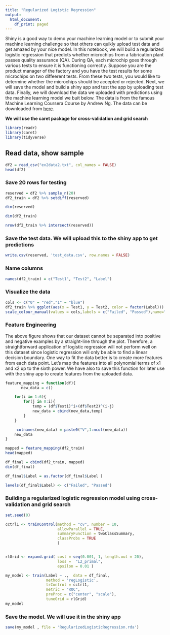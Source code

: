 ---
title: "Regularized Logistic Regression"
output:
  html_document:
    df_print: paged
---

Shiny is a good way to demo your machine learning model or to submit your machine learning challenge so that others can quikly upload test data and get amazed by your nice model. In this notebook, we will build a regularized logistic regression that predicts whether microchips from a fabrication plant passes quality assurance (QA). During QA, each microchip goes through various tests to ensure it is functioning correctly. Suppose you are the product manager of the factory and you have the test results for some microchips on two diffeerent tests. From these two tests, you would like to determine whether the microchips should be accepted or rejected. Next, we will save the model and build a shiny app and test the app by uploading test data. Finally, we will download the data we uploaded with predictions using the machine learning model we buit below. The data is from the famous Machine Learning Coursera Course by Andrew Ng. The data can be downloaded from [here](http://datascience-enthusiast.com/data/ex2data2.txt).


**We will use the caret package for cross-validation and grid search**
```{r, message=FALSE}
library(readr)
library(caret)
library(tidyverse)
```

## Read data, show sample
```{r, comment=''}
df2 = read_csv("ex2data2.txt", col_names = FALSE)
head(df2)
```

### Save 20 rows for testing
```{r}
reserved = df2 %>% sample_n(20)
df2_train = df2 %>% setdiff(reserved)
```

```{r,comment=''}
dim(reserved)
```

```{r,comment=''}
dim(df2_train)
```


```{r,comment=''}
nrow(df2_train %>% intersect(reserved))
```

### Save the test data. We will upload this to the shiny app to get predictions
```{r}
write.csv(reserved, 'test_data.csv', row.names = FALSE)
```

### Name columns
```{r}
names(df2_train) = c("Test1", "Test2", "Label")
```



### Visualize the data
```{r, fig.width=8, fig.height=6}
cols <- c("0" = "red","1" = "blue")
df2_train %>% ggplot(aes(x = Test1, y = Test2, color = factor(Label))) + geom_point(size = 4, shape = 19, alpha = 0.6) +
scale_colour_manual(values = cols,labels = c("Failed", "Passed"),name="Test Result")
```




### Feature Engineering
The above figure shows that our dataset cannot be separated into positive and negative examples by a straight-line through the plot. Therefore, a straightforward application of logistic regression will not perform well on this dataset since logistic regression will only be able to find a linear decision boundary. One way to fit the data better is to create more features from each data point. Let's map the features into all polynomial terms of x1 and x2 up to the sixth power. We have also to save this function for later use with the shiny app to create features from the uploaded data.

```{r}
feature_mapping = function(df){
       new_data = c()

    for(i in 1:6){
        for(j in 0:i){
            temp = (df$Test1)^i+(df$Test2)^(i-j)
            new_data = cbind(new_data,temp)
        }
    }

     colnames(new_data) = paste0("V",1:ncol(new_data))
    new_data
}
```

```{r, comment=''}
mapped = feature_mapping(df2_train)
head(mapped)
```

```{r, comment=''}
df_final = cbind(df2_train, mapped)
dim(df_final)
```


```{r}
df_final$Label = as.factor(df_final$Label )
```


```{r}
levels(df_final$Label) <- c("Failed", "Passed")
```


### Building a regularized logistic regression model using cross-validation and grid search

```{r, comment=''}

set.seed(0)

cctrl1 <- trainControl(method = "cv", number = 10,
                       allowParallel = TRUE,
                       summaryFunction = twoClassSummary,
                       classProbs = TRUE
                       )


rlGrid <- expand.grid( cost = seq(0.001, 1, length.out = 20),
                       loss =  "L2_primal",
                       epsilon = 0.01 )

my_model <- train(Label ~ .,  data = df_final, 
                  method = 'regLogistic',
                  trControl = cctrl1,
                  metric = "ROC", 
                  preProc = c("center", "scale"),
                  tuneGrid = rlGrid)
my_model 
```


### Save the model. We will use it in the shiny app
```{r}
save(my_model , file = 'RegularizedLogisticRegression.rda')
```


